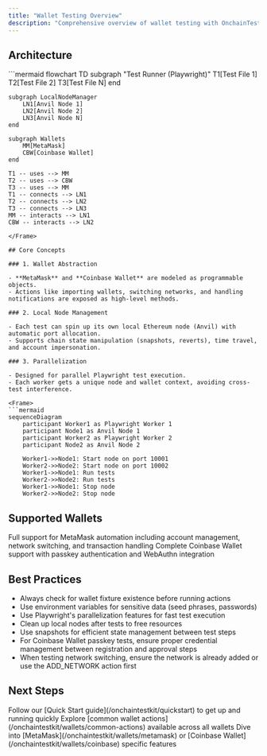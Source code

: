 ```yaml
---
title: "Wallet Testing Overview"
description: "Comprehensive overview of wallet testing with OnchainTestKit"
---
```


## Architecture

<Frame>
```mermaid
flowchart TD
    subgraph "Test Runner (Playwright)"
        T1[Test File 1]
        T2[Test File 2]
        T3[Test File N]
    end

    subgraph LocalNodeManager
        LN1[Anvil Node 1]
        LN2[Anvil Node 2]
        LN3[Anvil Node N]
    end

    subgraph Wallets
        MM[MetaMask]
        CBW[Coinbase Wallet]
    end

    T1 -- uses --> MM
    T2 -- uses --> CBW
    T3 -- uses --> MM
    T1 -- connects --> LN1
    T2 -- connects --> LN2
    T3 -- connects --> LN3
    MM -- interacts --> LN1
    CBW -- interacts --> LN2
```
</Frame>

## Core Concepts

### 1. Wallet Abstraction

- **MetaMask** and **Coinbase Wallet** are modeled as programmable objects.
- Actions like importing wallets, switching networks, and handling notifications are exposed as high-level methods.

### 2. Local Node Management

- Each test can spin up its own local Ethereum node (Anvil) with automatic port allocation.
- Supports chain state manipulation (snapshots, reverts), time travel, and account impersonation.

### 3. Parallelization

- Designed for parallel Playwright test execution.
- Each worker gets a unique node and wallet context, avoiding cross-test interference.

<Frame>
```mermaid
sequenceDiagram
    participant Worker1 as Playwright Worker 1
    participant Node1 as Anvil Node 1
    participant Worker2 as Playwright Worker 2
    participant Node2 as Anvil Node 2

    Worker1->>Node1: Start node on port 10001
    Worker2->>Node2: Start node on port 10002
    Worker1->>Node1: Run tests
    Worker2->>Node2: Run tests
    Worker1->>Node1: Stop node
    Worker2->>Node2: Stop node
```
</Frame>

## Supported Wallets

<CardGroup cols={2}>
<Card title="MetaMask" icon="fox" href="/onchaintestkit/wallets/metamask">
  Full support for MetaMask automation including account management, network switching, and transaction handling
</Card>
<Card title="Coinbase Wallet" icon="circle-c" href="/onchaintestkit/wallets/coinbase">
  Complete Coinbase Wallet support with passkey authentication and WebAuthn integration
</Card>
</CardGroup>

## Best Practices

- Always check for wallet fixture existence before running actions
- Use environment variables for sensitive data (seed phrases, passwords)
- Use Playwright's parallelization features for fast test execution
- Clean up local nodes after tests to free resources
- Use snapshots for efficient state management between test steps
- For Coinbase Wallet passkey tests, ensure proper credential management between registration and approval steps
- When testing network switching, ensure the network is already added or use the ADD_NETWORK action first

## Next Steps

<Steps>
<Step title="Quick Start">
  Follow our [Quick Start guide](/onchaintestkit/quickstart) to get up and running quickly
</Step>

<Step title="Learn Common Actions">
  Explore [common wallet actions](/onchaintestkit/wallets/common-actions) available across all wallets
</Step>

<Step title="Wallet-Specific Features">
  Dive into [MetaMask](/onchaintestkit/wallets/metamask) or [Coinbase Wallet](/onchaintestkit/wallets/coinbase) specific features
</Step>
</Steps> 
